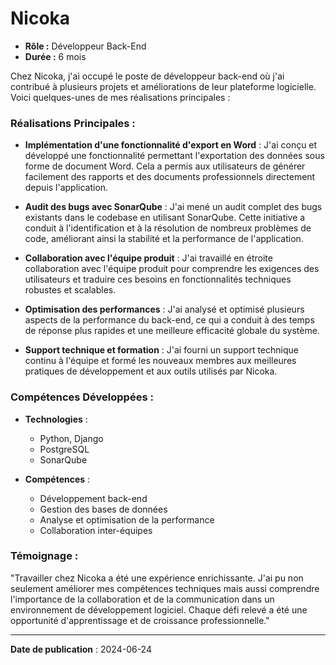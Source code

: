# Nicoka

- **Rôle :** Développeur Back-End
- **Durée :** 6 mois

Chez Nicoka, j'ai occupé le poste de développeur back-end où j'ai contribué à plusieurs projets et améliorations de leur plateforme logicielle. Voici quelques-unes de mes réalisations principales :

### Réalisations Principales :

- **Implémentation d'une fonctionnalité d'export en Word** :
  J'ai conçu et développé une fonctionnalité permettant l'exportation des données sous forme de document Word. Cela a permis aux utilisateurs de générer facilement des rapports et des documents professionnels directement depuis l'application.

- **Audit des bugs avec SonarQube** :
  J'ai mené un audit complet des bugs existants dans le codebase en utilisant SonarQube. Cette initiative a conduit à l'identification et à la résolution de nombreux problèmes de code, améliorant ainsi la stabilité et la performance de l'application.

- **Collaboration avec l'équipe produit** :
  J'ai travaillé en étroite collaboration avec l'équipe produit pour comprendre les exigences des utilisateurs et traduire ces besoins en fonctionnalités techniques robustes et scalables.

- **Optimisation des performances** :
  J'ai analysé et optimisé plusieurs aspects de la performance du back-end, ce qui a conduit à des temps de réponse plus rapides et une meilleure efficacité globale du système.

- **Support technique et formation** :
  J'ai fourni un support technique continu à l'équipe et formé les nouveaux membres aux meilleures pratiques de développement et aux outils utilisés par Nicoka.

### Compétences Développées :

- **Technologies** :
  - Python, Django
  - PostgreSQL
  - SonarQube

- **Compétences** :
  - Développement back-end
  - Gestion des bases de données
  - Analyse et optimisation de la performance
  - Collaboration inter-équipes

### Témoignage :

"Travailler chez Nicoka a été une expérience enrichissante. J'ai pu non seulement améliorer mes compétences techniques mais aussi comprendre l'importance de la collaboration et de la communication dans un environnement de développement logiciel. Chaque défi relevé a été une opportunité d'apprentissage et de croissance professionnelle."

---

**Date de publication** : 2024-06-24
